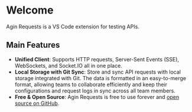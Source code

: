 # Welcome

Agin Requests is a VS Code extension for testing APIs.

## Main Features
- **Unified Client**: Supports HTTP requests, Server-Sent Events (SSE), WebSockets, and Socket.IO all in one place.
- **Local Storage with Git Sync**: Store and sync API requests with local storage integrated with Git. The data is formatted in an easy-to-merge format, allowing teams to collaborate efficiently and keep their configurations and request logs in sync across all team members.
- **Free & Open Source**: Agin Requests is free to use forever and [open source on GitHub](https://github.com/TymekV/agin-requests).